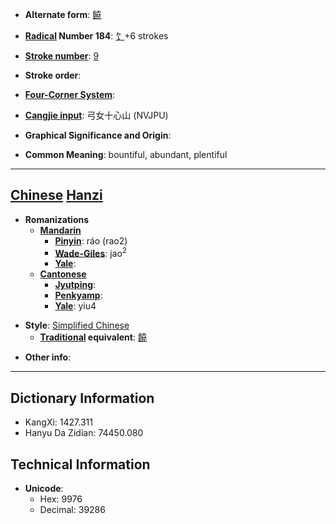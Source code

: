 * '''Alternate form''': [[饒]]

* '''[[Wiktionary:Chinese radical index| Radical]] Number 184''': [[Wiktionary:Chinese radical index 饣|饣]]+6 strokes

* '''[[Wiktionary:Chinese total strokes index|Stroke number]]''': [[Wiktionary:Chinese total strokes index 9|9]]

* '''Stroke order''': 

* '''[[Wiktionary:Chinese four corner index|Four-Corner System]]''': 

* '''[[Wiktionary:Chinese Cangjie index|Cangjie input]]''': 弓女十心山 (NVJPU)

* '''Graphical Significance and Origin''': 

* '''Common Meaning''': bountiful, abundant, plentiful

----

== [[Chinese]] [[Hanzi]] ==

* '''Romanizations'''
** '''[[Mandarin]]'''
*** '''[[Pinyin]]''': ráo (rao2)
*** '''[[Wade-Giles]]''': jao<sup>2</sup>
*** '''[[Yale]]''': 
** '''[[Cantonese]]'''
*** '''[[Jyutping]]''':
*** '''[[Penkyamp]]''': 
*** '''[[Yale]]''': yiu4

* '''Style''': [[Simplified Chinese]] 
** '''[[Traditional Chinese|Traditional]] equivalent''': [[饒]]

* '''Other info''': 

----

== Dictionary Information ==

* KangXi: 1427.311
* Hanyu Da Zidian: 74450.080

== Technical Information ==

* '''Unicode''':
** Hex: 9976
** Decimal: 39286